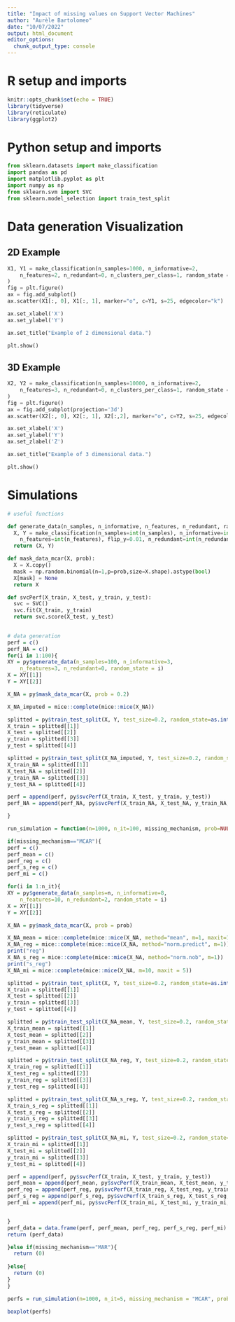 ```yaml
---
title: "Impact of missing values on Support Vector Machines"
author: "Aurèle Bartolomeo"
date: "10/07/2022"
output: html_document
editor_options: 
  chunk_output_type: console
---
```


# R setup and imports
```r
knitr::opts_chunk$set(echo = TRUE)
library(tidyverse)
library(reticulate)
library(ggplot2)
```

# Python setup and imports
```python
from sklearn.datasets import make_classification
import pandas as pd
import matplotlib.pyplot as plt
import numpy as np
from sklearn.svm import SVC
from sklearn.model_selection import train_test_split

```

# Data generation Visualization

## 2D Example
```python


X1, Y1 = make_classification(n_samples=1000, n_informative=2,
    n_features=2, n_redundant=0, n_clusters_per_class=1, random_state = 0
)
fig = plt.figure()
ax = fig.add_subplot()
ax.scatter(X1[:, 0], X1[:, 1], marker="o", c=Y1, s=25, edgecolor="k")

ax.set_xlabel('X')
ax.set_ylabel('Y')

ax.set_title("Example of 2 dimensional data.")

plt.show()
```

## 3D Example

```python


X2, Y2 = make_classification(n_samples=10000, n_informative=2,
    n_features=3, n_redundant=0, n_clusters_per_class=1, random_state = 0
)
fig = plt.figure()
ax = fig.add_subplot(projection='3d')
ax.scatter(X2[:, 0], X2[:, 1], X2[:,2], marker="o", c=Y2, s=25, edgecolor="k")

ax.set_xlabel('X')
ax.set_ylabel('Y')
ax.set_zlabel('Z')

ax.set_title("Example of 3 dimensional data.")

plt.show()

```


# Simulations

```python

# useful functions

def generate_data(n_samples, n_informative, n_features, n_redundant, random_state):
  X, Y = make_classification(n_samples=int(n_samples), n_informative=int(n_informative),
    n_features=int(n_features), flip_y=0.01, n_redundant=int(n_redundant), n_clusters_per_class=1, random_state = int(random_state))
  return (X, Y)

def mask_data_mcar(X, prob):
  X = X.copy()
  mask = np.random.binomial(n=1,p=prob,size=X.shape).astype(bool)
  X[mask] = None
  return X

def svcPerf(X_train, X_test, y_train, y_test):
  svc = SVC()
  svc.fit(X_train, y_train)
  return svc.score(X_test, y_test)
  

```

```r
# data generation
perf = c()
perf_NA = c()
for(i in 1:100){
XY = py$generate_data(n_samples=100, n_informative=3,
    n_features=3, n_redundant=0, random_state = i)
X = XY[[1]]
Y = XY[[2]]

X_NA = py$mask_data_mcar(X, prob = 0.2)

X_NA_imputed = mice::complete(mice::mice(X_NA))

splitted = py$train_test_split(X, Y, test_size=0.2, random_state=as.integer(i))
X_train = splitted[[1]]
X_test = splitted[[2]]
y_train = splitted[[3]]
y_test = splitted[[4]]

splitted = py$train_test_split(X_NA_imputed, Y, test_size=0.2, random_state=as.integer(i))
X_train_NA = splitted[[1]]
X_test_NA = splitted[[2]]
y_train_NA = splitted[[3]]
y_test_NA = splitted[[4]]

perf = append(perf, py$svcPerf(X_train, X_test, y_train, y_test))
perf_NA = append(perf_NA, py$svcPerf(X_train_NA, X_test_NA, y_train_NA, y_test_NA))

}

```



```r
run_simulation = function(n=1000, n_it=100, missing_mechanism, prob=NULL, print=TRUE){

if(missing_mechanism=="MCAR"){
perf = c()
perf_mean = c()
perf_reg = c()
perf_s_reg = c()
perf_mi = c()

for(i in 1:n_it){
XY = py$generate_data(n_samples=n, n_informative=8,
    n_features=10, n_redundant=2, random_state = i)
X = XY[[1]]
Y = XY[[2]]

X_NA = py$mask_data_mcar(X, prob = prob)

X_NA_mean = mice::complete(mice::mice(X_NA, method="mean", m=1, maxit=1))
X_NA_reg = mice::complete(mice::mice(X_NA, method="norm.predict", m=1))
print("reg")
X_NA_s_reg = mice::complete(mice::mice(X_NA, method="norm.nob", m=1))
print("s_reg")
X_NA_mi = mice::complete(mice::mice(X_NA, m=10, maxit = 5))

splitted = py$train_test_split(X, Y, test_size=0.2, random_state=as.integer(i))
X_train = splitted[[1]]
X_test = splitted[[2]]
y_train = splitted[[3]]
y_test = splitted[[4]]

splitted = py$train_test_split(X_NA_mean, Y, test_size=0.2, random_state=as.integer(i))
X_train_mean = splitted[[1]]
X_test_mean = splitted[[2]]
y_train_mean = splitted[[3]]
y_test_mean = splitted[[4]]

splitted = py$train_test_split(X_NA_reg, Y, test_size=0.2, random_state=as.integer(i))
X_train_reg = splitted[[1]]
X_test_reg = splitted[[2]]
y_train_reg = splitted[[3]]
y_test_reg = splitted[[4]]

splitted = py$train_test_split(X_NA_s_reg, Y, test_size=0.2, random_state=as.integer(i))
X_train_s_reg = splitted[[1]]
X_test_s_reg = splitted[[2]]
y_train_s_reg = splitted[[3]]
y_test_s_reg = splitted[[4]]

splitted = py$train_test_split(X_NA_mi, Y, test_size=0.2, random_state=as.integer(i))
X_train_mi = splitted[[1]]
X_test_mi = splitted[[2]]
y_train_mi = splitted[[3]]
y_test_mi = splitted[[4]]

perf = append(perf, py$svcPerf(X_train, X_test, y_train, y_test))
perf_mean = append(perf_mean, py$svcPerf(X_train_mean, X_test_mean, y_train_mean, y_test_mean))
perf_reg = append(perf_reg, py$svcPerf(X_train_reg, X_test_reg, y_train_reg, y_test_reg))
perf_s_reg = append(perf_s_reg, py$svcPerf(X_train_s_reg, X_test_s_reg, y_train_s_reg, y_test_s_reg))
perf_mi = append(perf_mi, py$svcPerf(X_train_mi, X_test_mi, y_train_mi, y_test_mi))


}
perf_data = data.frame(perf, perf_mean, perf_reg, perf_s_reg, perf_mi)
return (perf_data)

}else if(missing_mechanism=="MAR"){
  return (0)
  
}else{
  return (0)
}
}
```



```r
perfs = run_simulation(n=1000, n_it=5, missing_mechanism = "MCAR", prob = 0.2)
```


```r
boxplot(perfs)
```





